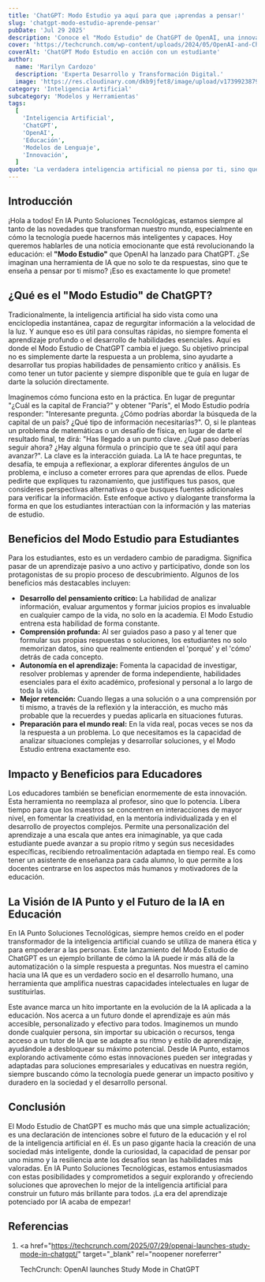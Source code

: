 ```yaml
---
title: 'ChatGPT: Modo Estudio ya aquí para que ¡aprendas a pensar!'
slug: 'chatgpt-modo-estudio-aprende-pensar'
pubDate: 'Jul 29 2025'
description: 'Conoce el "Modo Estudio" de ChatGPT de OpenAI, una innovación que te enseña a desarrollar pensamiento crítico y a aprender a pensar por ti mismo, transformando la educación.'
cover: 'https://techcrunch.com/wp-content/uploads/2024/05/OpenAI-and-ChatGPT.jpeg'
coverAlt: 'ChatGPT Modo Estudio en acción con un estudiante'
author:
  name: 'Marilyn Cardozo'
  description: 'Experta Desarrollo y Transformación Digital.'
  image: 'https://res.cloudinary.com/dkb9jfet8/image/upload/v1739923879/marilyn_s2mi4a.png'
category: 'Inteligencia Artificial'
subcategory: 'Modelos y Herramientas'
tags:
  [
    'Inteligencia Artificial',
    'ChatGPT',
    'OpenAI',
    'Educación',
    'Modelos de Lenguaje',
    'Innovación',
  ]
quote: 'La verdadera inteligencia artificial no piensa por ti, sino que te enseña a pensar mejor.'
---
```


<h2 id="introduccion">Introducción</h2>

¡Hola a todos! En IA Punto Soluciones Tecnológicas, estamos siempre al tanto de las novedades que transforman nuestro mundo, especialmente en cómo la tecnología puede hacernos más inteligentes y capaces. Hoy queremos hablarles de una noticia emocionante que está revolucionando la educación: el **"Modo Estudio"** que OpenAI ha lanzado para ChatGPT. ¿Se imaginan una herramienta de IA que no solo te da respuestas, sino que te enseña a pensar por ti mismo? ¡Eso es exactamente lo que promete!

<h2 id="que-es-el-modo-estudio">¿Qué es el "Modo Estudio" de ChatGPT?</h2>

Tradicionalmente, la inteligencia artificial ha sido vista como una enciclopedia instantánea, capaz de regurgitar información a la velocidad de la luz. Y aunque eso es útil para consultas rápidas, no siempre fomenta el aprendizaje profundo o el desarrollo de habilidades esenciales. Aquí es donde el Modo Estudio de ChatGPT cambia el juego. Su objetivo principal no es simplemente darte la respuesta a un problema, sino ayudarte a desarrollar tus propias habilidades de pensamiento crítico y análisis. Es como tener un tutor paciente y siempre disponible que te guía en lugar de darte la solución directamente.

Imaginemos cómo funciona esto en la práctica. En lugar de preguntar "¿Cuál es la capital de Francia?" y obtener "París", el Modo Estudio podría responder: "Interesante pregunta. ¿Cómo podrías abordar la búsqueda de la capital de un país? ¿Qué tipo de información necesitarías?". O, si le planteas un problema de matemáticas o un desafío de física, en lugar de darte el resultado final, te dirá: "Has llegado a un punto clave. ¿Qué paso deberías seguir ahora? ¿Hay alguna fórmula o principio que te sea útil aquí para avanzar?". La clave es la interacción guiada. La IA te hace preguntas, te desafía, te empuja a reflexionar, a explorar diferentes ángulos de un problema, e incluso a cometer errores para que aprendas de ellos. Puede pedirte que expliques tu razonamiento, que justifiques tus pasos, que consideres perspectivas alternativas o que busques fuentes adicionales para verificar la información. Este enfoque activo y dialogante transforma la forma en que los estudiantes interactúan con la información y las materias de estudio.

<h2 id="beneficios-para-estudiantes">
  Beneficios del Modo Estudio para Estudiantes
</h2>

Para los estudiantes, esto es un verdadero cambio de paradigma. Significa pasar de un aprendizaje pasivo a uno activo y participativo, donde son los protagonistas de su propio proceso de descubrimiento. Algunos de los beneficios más destacables incluyen:

- **Desarrollo del pensamiento crítico:** La habilidad de analizar información, evaluar argumentos y formar juicios propios es invaluable en cualquier campo de la vida, no solo en la academia. El Modo Estudio entrena esta habilidad de forma constante.
- **Comprensión profunda:** Al ser guiados paso a paso y al tener que formular sus propias respuestas o soluciones, los estudiantes no solo memorizan datos, sino que realmente entienden el 'porqué' y el 'cómo' detrás de cada concepto.
- **Autonomía en el aprendizaje:** Fomenta la capacidad de investigar, resolver problemas y aprender de forma independiente, habilidades esenciales para el éxito académico, profesional y personal a lo largo de toda la vida.
- **Mejor retención:** Cuando llegas a una solución o a una comprensión por ti mismo, a través de la reflexión y la interacción, es mucho más probable que la recuerdes y puedas aplicarla en situaciones futuras.
- **Preparación para el mundo real:** En la vida real, pocas veces se nos da la respuesta a un problema. Lo que necesitamos es la capacidad de analizar situaciones complejas y desarrollar soluciones, y el Modo Estudio entrena exactamente eso.

<h2 id="beneficios-para-educadores">Impacto y Beneficios para Educadores</h2>

Los educadores también se benefician enormemente de esta innovación. Esta herramienta no reemplaza al profesor, sino que lo potencia. Libera tiempo para que los maestros se concentren en interacciones de mayor nivel, en fomentar la creatividad, en la mentoría individualizada y en el desarrollo de proyectos complejos. Permite una personalización del aprendizaje a una escala que antes era inimaginable, ya que cada estudiante puede avanzar a su propio ritmo y según sus necesidades específicas, recibiendo retroalimentación adaptada en tiempo real. Es como tener un asistente de enseñanza para cada alumno, lo que permite a los docentes centrarse en los aspectos más humanos y motivadores de la educación.

<h2 id="la-vision-de-ia-punto">
  La Visión de IA Punto y el Futuro de la IA en Educación
</h2>

En IA Punto Soluciones Tecnológicas, siempre hemos creído en el poder transformador de la inteligencia artificial cuando se utiliza de manera ética y para empoderar a las personas. Este lanzamiento del Modo Estudio de ChatGPT es un ejemplo brillante de cómo la IA puede ir más allá de la automatización o la simple respuesta a preguntas. Nos muestra el camino hacia una IA que es un verdadero socio en el desarrollo humano, una herramienta que amplifica nuestras capacidades intelectuales en lugar de sustituirlas.

Este avance marca un hito importante en la evolución de la IA aplicada a la educación. Nos acerca a un futuro donde el aprendizaje es aún más accesible, personalizado y efectivo para todos. Imaginemos un mundo donde cualquier persona, sin importar su ubicación o recursos, tenga acceso a un tutor de IA que se adapte a su ritmo y estilo de aprendizaje, ayudándole a desbloquear su máximo potencial. Desde IA Punto, estamos explorando activamente cómo estas innovaciones pueden ser integradas y adaptadas para soluciones empresariales y educativas en nuestra región, siempre buscando cómo la tecnología puede generar un impacto positivo y duradero en la sociedad y el desarrollo personal.

<h2 id="conclusion">Conclusión</h2>

El Modo Estudio de ChatGPT es mucho más que una simple actualización; es una declaración de intenciones sobre el futuro de la educación y el rol de la inteligencia artificial en él. Es un paso gigante hacia la creación de una sociedad más inteligente, donde la curiosidad, la capacidad de pensar por uno mismo y la resiliencia ante los desafíos sean las habilidades más valoradas. En IA Punto Soluciones Tecnológicas, estamos entusiasmados con estas posibilidades y comprometidos a seguir explorando y ofreciendo soluciones que aprovechen lo mejor de la inteligencia artificial para construir un futuro más brillante para todos. ¡La era del aprendizaje potenciado por IA acaba de empezar!

<h2 id="referencias">Referencias</h2>

1.  <a
      href="https://techcrunch.com/2025/07/29/openai-launches-study-mode-in-chatgpt/"
      target="_blank"
      rel="noopener noreferrer"
    >
      TechCrunch: OpenAI launches Study Mode in ChatGPT
    </a>
